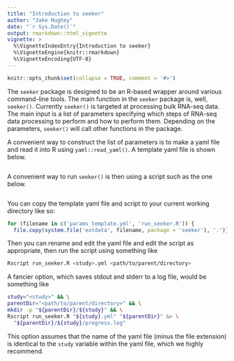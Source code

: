 ```yaml
---
title: "Introduction to seeker"
author: "Jake Hughey"
date: "`r Sys.Date()`"
output: rmarkdown::html_vignette
vignette: >
  %\VignetteIndexEntry{Introduction to seeker}
  %\VignetteEngine{knitr::rmarkdown}
  %\VignetteEncoding{UTF-8}
---
```


```r
knitr::opts_chunk$set(collapse = TRUE, comment = '#>')
```

The `seeker` package is designed to be an R-based wrapper around various command-line tools. The main function in the `seeker` package is, well, `seeker()`. Currently `seeker()` is targeted at processing bulk RNA-seq data. The main input is a list of parameters specifying which steps of RNA-seq data processing to perform and how to perform them. Depending on the parameters, `seeker()` will call other functions in the package.

A convenient way to construct the list of parameters is to make a yaml file and read it into R using `yaml::read_yaml()`. A template yaml file is shown below.

```r
```

A convenient way to run `seeker()` is then using a script such as the one below.

```r
```

You can copy the template yaml file and script to your current working directory like so:

```r
for (filename in c('params_template.yml', 'run_seeker.R')) {
  file.copy(system.file('extdata', filename, package = 'seeker'), '.')}
```

Then you can rename and edit the yaml file and edit the script as appropriate, then run the script using something like

```sh
Rscript run_seeker.R <study>.yml <path/to/parent/directory>
```

A fancier option, which saves stdout and stderr to a log file, would be something like

```sh
study="<study>" && \
parentDir="<path/to/parent/directory>" && \
mkdir -p "${parentDir}/${study}" && \
Rscript run_seeker.R "${study}.yml" "${parentDir}" &> \
  "${parentDir}/${study}/progress.log"
```

This option assumes that the name of the yaml file (minus the file extension) is identical to the `study` variable within the yaml file, which we highly recommend.
